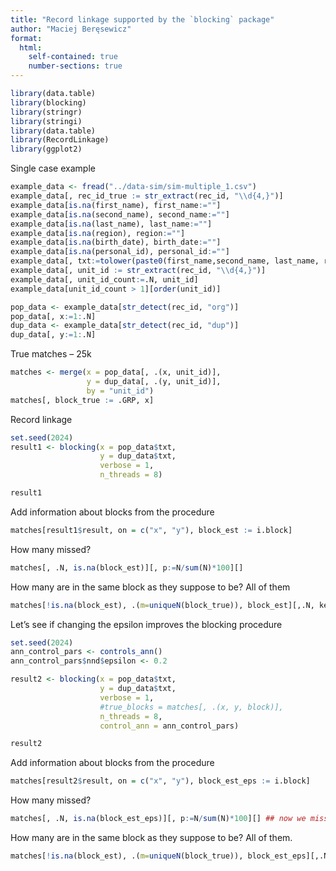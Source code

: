 ```yaml
---
title: "Record linkage supported by the `blocking` package"
author: "Maciej Beręsewicz"
format: 
  html:
    self-contained: true
    number-sections: true
---
```


```r
library(data.table)
library(blocking)
library(stringr)
library(stringi)
library(data.table)
library(RecordLinkage)
library(ggplot2)
```

Single case example

```r
example_data <- fread("../data-sim/sim-multiple_1.csv")
example_data[, rec_id_true := str_extract(rec_id, "\\d{4,}")]
example_data[is.na(first_name), first_name:=""]
example_data[is.na(second_name), second_name:=""]
example_data[is.na(last_name), last_name:=""]
example_data[is.na(region), region:=""]
example_data[is.na(birth_date), birth_date:=""]
example_data[is.na(personal_id), personal_id:=""]
example_data[, txt:=tolower(paste0(first_name,second_name, last_name, region, birth_date, personal_id))]
example_data[, unit_id := str_extract(rec_id, "\\d{4,}")]
example_data[, unit_id_count:=.N, unit_id]
example_data[unit_id_count > 1][order(unit_id)]

pop_data <- example_data[str_detect(rec_id, "org")]
pop_data[, x:=1:.N]
dup_data <- example_data[str_detect(rec_id, "dup")]
dup_data[, y:=1:.N]
```

True matches -- 25k

```r
matches <- merge(x = pop_data[, .(x, unit_id)],
                 y = dup_data[, .(y, unit_id)],
                 by = "unit_id")
matches[, block_true := .GRP, x]
```


Record linkage

```r
set.seed(2024)
result1 <- blocking(x = pop_data$txt, 
                    y = dup_data$txt, 
                    verbose = 1,
                    n_threads = 8)
```

```r
result1
```

Add information about blocks from the procedure

```r
matches[result1$result, on = c("x", "y"), block_est := i.block]
```

How many missed? 

```r
matches[, .N, is.na(block_est)][, p:=N/sum(N)*100][]
```
How many are in the same block as they suppose to be? All of them

```r
matches[!is.na(block_est), .(m=uniqueN(block_true)), block_est][,.N, keyby=m]
```

Let's see if changing the epsilon improves the blocking procedure

```r
set.seed(2024)
ann_control_pars <- controls_ann()
ann_control_pars$nnd$epsilon <- 0.2

result2 <- blocking(x = pop_data$txt, 
                    y = dup_data$txt,  
                    verbose = 1, 
                    #true_blocks = matches[, .(x, y, block)], 
                    n_threads = 8, 
                    control_ann = ann_control_pars)
```

```r
result2
```

Add information about blocks from the procedure

```r
matches[result2$result, on = c("x", "y"), block_est_eps := i.block]
```

How many missed? 

```r
matches[, .N, is.na(block_est_eps)][, p:=N/sum(N)*100][] ## now we miss 0,3%
```
How many are in the same block as they suppose to be? All of them.

```r
matches[!is.na(block_est), .(m=uniqueN(block_true)), block_est_eps][,.N, keyby=m]
```
